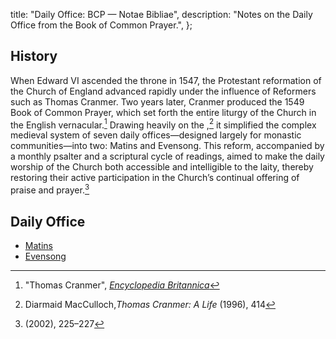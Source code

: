   title: "Daily Office: BCP — Notae Bibliae",
  description: "Notes on the Daily Office from the Book of Common Prayer.",
};

<Initial text="Daily Office: Book of Common Prayer" />

## History

When Edward VI ascended the throne in 1547, the Protestant reformation of the Church of England advanced rapidly under the influence of Reformers such as Thomas Cranmer. Two years later, Cranmer produced the 1549 Book of Common Prayer, which set forth the entire liturgy of the Church in the English vernacular.[^1] Drawing heavily on the <Definition lang="english" anchor="sarum" text="Sarum Rite" />,[^2] it simplified the complex medieval system of seven daily offices—designed largely for monastic communities—into two: Matins and Evensong. This reform, accompanied by a monthly psalter and a scriptural cycle of readings, aimed to make the daily worship of the Church both accessible and intelligible to the laity, thereby restoring their active participation in the Church’s continual offering of praise and prayer.[^3]

## Daily Office

* [Matins](/liturgy/rites/liturgy-of-the-hours-bcp/matins)
* [Evensong](/liturgy/rites/liturgy-of-the-hours-bcp/evensong)

[^1]: "Thomas Cranmer", [*Encyclopedia Britannica*](https://www.britannica.com/biography/Thomas-Cranmer-archbishop-of-Canterbury)
[^2]: Diarmaid MacCulloch,*Thomas Cranmer: A Life* (1996), 414
[^3]: *<Definition lang="english" anchor="saint-dunstans-psalter" text="Saint Dunstan's Plainsong Psalter" />* (2002), 225–227
